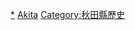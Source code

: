 {{Template:Category:日本都道府縣的行政區劃 (廢除)|秋田縣}}

[[Category:秋田縣的市町村|*]]
[[Category:日本已廢除的市町村|Akita]]
[[Category:秋田縣歷史|Category:秋田縣歷史]]
